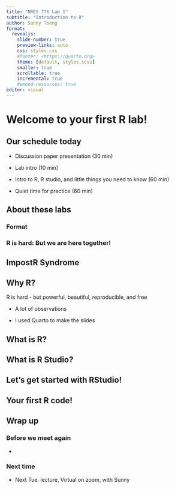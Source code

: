 ```yaml
---
title: "NRES 776 Lab 1"
subtitle: "Introduction to R"
author: Sunny Tseng
format:
  revealjs: 
    slide-number: true
    preview-links: auto
    css: styles.css
    #footer: <https://quarto.org>
    theme: [default, styles.scss]
    smaller: true
    scrollable: true
    incremental: true
    #embed-resources: true
editor: visual
---
```


# Welcome to your first R lab!

## Our schedule today

-   Discussion paper presentation (30 min)

-   Lab intro (10 min)

-   Intro to R, R studio, and little things you need to know (60 min)

-   Quiet time for practice (60 min)

## About these labs

### Format

### R is hard: But we are here together!

## ImpostR Syndrome

## Why R?

R is hard - but powerful, beautiful, reproducible, and free

-   A lot of observations

-   I used Quarto to make the slides

## What is R?

## What is R Studio?

## Let's get started with RStudio!

## Your first R code!

## Wrap up

### Before we meet again

-   

### Next time

-   Next Tue. lecture, Virtual on zoom, with Sunny
